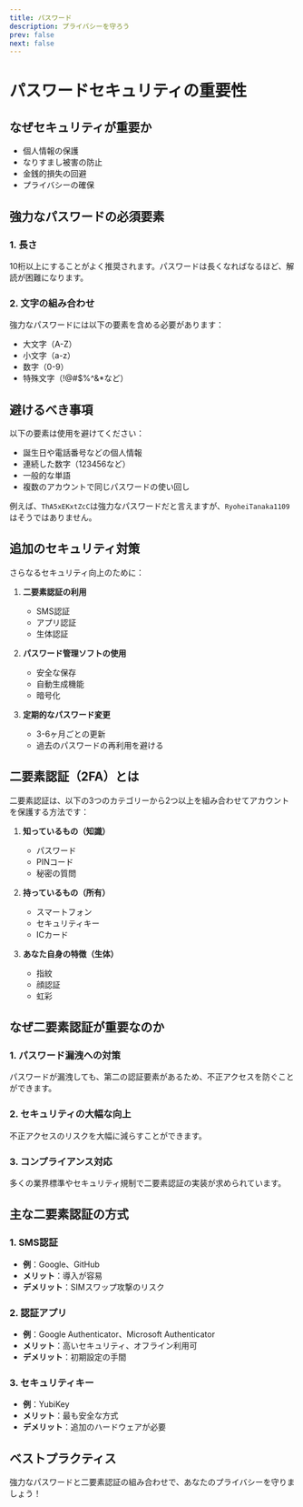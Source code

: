 ```yaml
---
title: パスワード
description: プライバシーを守ろう
prev: false
next: false
---
```


# パスワードセキュリティの重要性

## なぜセキュリティが重要か

- 個人情報の保護
- なりすまし被害の防止
- 金銭的損失の回避
- プライバシーの確保

## 強力なパスワードの必須要素

### 1. 長さ

10桁以上にすることがよく推奨されます。パスワードは長くなればなるほど、解読が困難になります。

### 2. 文字の組み合わせ

強力なパスワードには以下の要素を含める必要があります：

- 大文字（A-Z）
- 小文字（a-z）
- 数字（0-9）
- 特殊文字（!@#$%^&\*など）

## 避けるべき事項

以下の要素は使用を避けてください：

- 誕生日や電話番号などの個人情報
- 連続した数字（123456など）
- 一般的な単語
- 複数のアカウントで同じパスワードの使い回し

例えば、`ThA5xEKxtZcC`は強力なパスワードだと言えますが、`RyoheiTanaka1109`はそうではありません。

## 追加のセキュリティ対策

さらなるセキュリティ向上のために：

1. **二要素認証の利用**

   - SMS認証
   - アプリ認証
   - 生体認証

2. **パスワード管理ソフトの使用**

   - 安全な保存
   - 自動生成機能
   - 暗号化

3. **定期的なパスワード変更**
   - 3-6ヶ月ごとの更新
   - 過去のパスワードの再利用を避ける

## 二要素認証（2FA）とは

二要素認証は、以下の3つのカテゴリーから2つ以上を組み合わせてアカウントを保護する方法です：

1. **知っているもの（知識）**

   - パスワード
   - PINコード
   - 秘密の質問

2. **持っているもの（所有）**

   - スマートフォン
   - セキュリティキー
   - ICカード

3. **あなた自身の特徴（生体）**
   - 指紋
   - 顔認証
   - 虹彩

## なぜ二要素認証が重要なのか

### 1. パスワード漏洩への対策

パスワードが漏洩しても、第二の認証要素があるため、不正アクセスを防ぐことができます。

### 2. セキュリティの大幅な向上

不正アクセスのリスクを大幅に減らすことができます。

### 3. コンプライアンス対応

多くの業界標準やセキュリティ規制で二要素認証の実装が求められています。

## 主な二要素認証の方式

### 1. SMS認証

- **例**：Google、GitHub
- **メリット**：導入が容易
- **デメリット**：SIMスワップ攻撃のリスク

### 2. 認証アプリ

- **例**：Google Authenticator、Microsoft Authenticator
- **メリット**：高いセキュリティ、オフライン利用可
- **デメリット**：初期設定の手間

### 3. セキュリティキー

- **例**：YubiKey
- **メリット**：最も安全な方式
- **デメリット**：追加のハードウェアが必要

## ベストプラクティス

強力なパスワードと二要素認証の組み合わせで、あなたのプライバシーを守りましょう！
